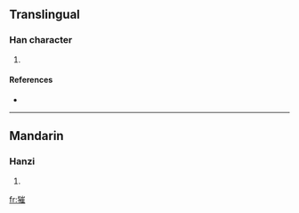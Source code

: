 ==Translingual==

===Han character===
{{Han char|rn=94|rad=犬|as=11|sn=14|four=|canj=大竹山人土 (KHUOG)}}

# {{defn|Han|sort=犬11}}

====References====
* {{Han ref|kx=0718.041|hdz=21365.110|uh=7355|ud=29525}}

----

==Mandarin==

===Hanzi===
{{cmn-hanzi|pin=[[cuī]] ([[cui1]])|wg=ts'ui<sup>1</sup>}}

# {{defn|Mandarin}}

[[fr:獕]]